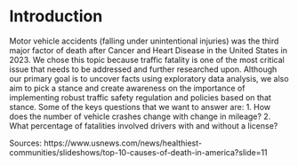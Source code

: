 # Introduction

Motor vehicle accidents (falling under unintentional injuries) was the third major factor of death after Cancer and Heart Disease in the United States in 2023. We chose this topic because traffic fatality is one of the most critical issue that needs to be addressed and further researched upon. Although our primary goal is to uncover facts using exploratory data analysis, we also aim to pick a stance and create awareness on the importance of implementing robust traffic safety regulation and policies based on that stance. Some of the keys questions that we want to answer are: 
1. How does the number of vehicle crashes change with change in mileage?
2. What percentage of fatalities involved drivers with and without a license?

Sources: https://www.usnews.com/news/healthiest-communities/slideshows/top-10-causes-of-death-in-america?slide=11  